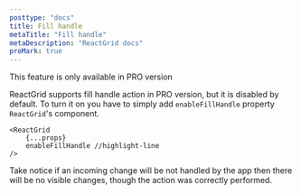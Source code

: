 ```yaml
---
posttype: "docs"
title: Fill handle
metaTitle: "Fill handle"
metaDescription: "ReactGrid docs"
proMark: true
---
```


<Alert color="primary">
	<i class="fas fa-exclamation-circle pr-3"></i>
	This feature is only available in PRO version
</Alert>

ReactGrid supports fill handle action in PRO version, but it is disabled by default. To turn it on you have to simply
add `enableFillHandle` property `ReactGrid`'s component.

```tsx
<ReactGrid
    {...props}
    enableFillHandle //highlight-line
/>
```

Take notice if an incoming change will be not handled by the app then there will be no visible changes, 
though the action was correctly performed.